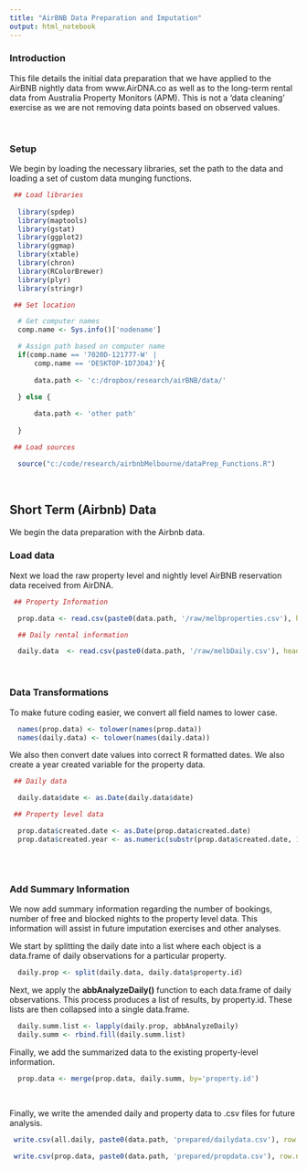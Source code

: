 ```yaml
---
title: "AirBNB Data Preparation and Imputation"
output: html_notebook
---
```


### Introduction

This file details the initial data preparation that we have applied to the AirBNB nightly data from www.AirDNA.co as well as to the long-term rental data from Australia Property Monitors (APM). This is not a 'data cleaning' exercise as we are not removing data points based on observed values.

&nbsp;
&nbsp;

### Setup

We begin by loading the necessary libraries, set the path to the data and loading a set of custom data munging functions. 

```r

 ## Load libraries
 
  library(spdep)
  library(maptools)
  library(gstat)
  library(ggplot2)
  library(ggmap)
  library(xtable)
  library(chron)
  library(RColorBrewer)
  library(plyr)
  library(stringr)

 ## Set location

  # Get computer names
  comp.name <- Sys.info()['nodename']

  # Assign path based on computer name
  if(comp.name == '7020D-121777-W' | 
      comp.name == 'DESKTOP-1D7JO4J'){
  
      data.path <- 'c:/dropbox/research/airBNB/data/'

  } else {
    
      data.path <- 'other path'
  
  }

 ## Load sources

  source("c:/code/research/airbnbMelbourne/dataPrep_Functions.R")

```

&nbsp;
&nbsp;

## Short Term (Airbnb) Data

We begin the data preparation with the Airbnb data.

### Load data

Next we load the raw property level and nightly level AirBNB reservation data received from AirDNA.  

```r

 ## Property Information

  prop.data <- read.csv(paste0(data.path, '/raw/melbproperties.csv'), header=T)

  ## Daily rental information

  daily.data  <- read.csv(paste0(data.path, '/raw/melbDaily.csv'), header=T)

```

&nbsp;
&nbsp;

### Data Transformations

To make future coding easier, we convert all field names to lower case.

```r

  names(prop.data) <- tolower(names(prop.data))
  names(daily.data) <- tolower(names(daily.data))

```

We also then convert date values into correct R formatted dates. We also create a year created variable for the property data. 

```r

 ## Daily data

  daily.data$date <- as.Date(daily.data$date)

 ## Property level data

  prop.data$created.date <- as.Date(prop.data$created.date)
  prop.data$created.year <- as.numeric(substr(prop.data$created.date, 1, 4))
  
```

&nbsp;
&nbsp;

### Add Summary Information

We now add summary information regarding the number of bookings, number of free and blocked nights to the property level data.  This information will assist in future imputation exercises and other analyses. 

We start by splitting the daily date into a list where each object is a data.frame of daily observations for a particular property. 

```r
  
  daily.prop <- split(daily.data, daily.data$property.id)

```

Next, we apply the **abbAnalyzeDaily()** function to each data.frame of daily observations. This process produces a list of results, by property.id.  These lists are then collapsed into a single data.frame.

```r

  daily.summ.list <- lapply(daily.prop, abbAnalyzeDaily)
  daily.summ <- rbind.fill(daily.summ.list)

```

Finally, we add the summarized data to the existing property-level information.

```r

  prop.data <- merge(prop.data, daily.summ, by='property.id')

```

&nbsp;
&nbsp;

Finally, we write the amended daily and property data to .csv files for future analysis. 

```r

 write.csv(all.daily, paste0(data.path, 'prepared/dailydata.csv'), row.names=FALSE)

 write.csv(prop.data, paste0(data.path, 'prepared/propdata.csv'), row.names=FALSE)

```
